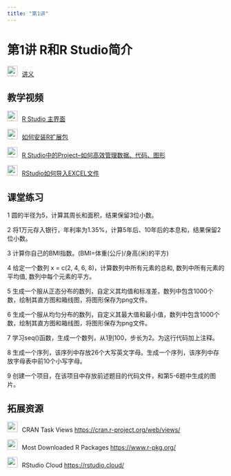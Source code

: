 ```yaml
---
title: "第1讲"
---
```


# 第1讲 R和R Studio简介

<img src="img/teacher.png" alt="讲义" style="width: 24px; height: 24px;margin-right: 10px">[讲义](https://lizongzhang.github.io/stat/rintro.html){target="_blank"}

## 教学视频

<img src="img/video.png" alt="讲义" style="width: 24px; height: 24px;margin-right: 10px">[R Studio 主界面](https://www.bilibili.com/video/BV1NP4y1A7ow/)

<img src="img/video.png" alt="讲义" style="width: 24px; height: 24px;margin-right: 10px">[如何安装R扩展包](https://www.bilibili.com/video/BV12u411D7uP/)

<img src="img/video.png" alt="讲义" style="width: 24px; height: 24px;margin-right: 10px">[R Studio中的Project--如何高效管理数据、代码、图形](https://www.bilibili.com/video/BV1ZB4y127oJ/) 

<img src="img/video.png" alt="讲义" style="width: 24px; height: 24px;margin-right: 10px">[RStudio如何导入EXCEL文件](https://www.bilibili.com/video/BV1gi4y1m7pD/) 

## 课堂练习

1 圆的半径为5，计算其周长和面积，结果保留3位小数。

2 将1万元存入银行，年利率为1.35%，计算5年后、10年后的本息和，结果保留2位小数。

3 计算你自己的BMI指数。(BMI=体重(公斤)/身高(米)的平方)

4 给定一个数列 x = c(2, 4, 6, 8)，计算数列中所有元素的总和, 数列中所有元素的平均值, 数列中每个元素的平方。

5 生成一个服从正态分布的数列，自定义其均值和标准差，数列中包含1000个数，绘制其直方图和箱线图，将图形保存为png文件。

6 生成一个服从均匀分布的数列，自定义其最大值和最小值，数列中包含1000个数，绘制其直方图和箱线图，将图形保存为png文件。

7 学习seq()函数，生成一个数列，从1到100，步长为2。为这行代码加上注释。

8 生成一个序列，该序列中存放26个大写英文字母。生成一个序列，该序列中存放字母表中前10个小写字母。

9 创建一个项目，在该项目中存放前述题目的代码文件，和第5-6题中生成的图片。 

## 拓展资源

<img src="img/link.png" style="width: 24px; height: 24px;margin-right: 10px">CRAN Task Views <https://cran.r-project.org/web/views/>

<img src="img/link.png" style="width: 24px; height: 24px;margin-right: 10px">Most Downloaded R Packages <https://www.r-pkg.org/>

<img src="img/link.png" style="width: 24px; height: 24px;margin-right: 10px">RStudio Cloud <https://rstudio.cloud/>
